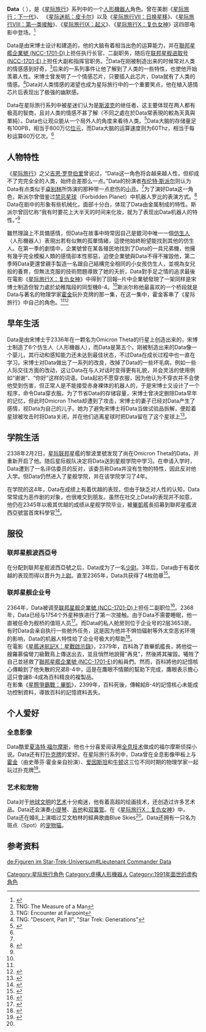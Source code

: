 {{noteTA
|G1=StarTrek
|1=zh-cn:航天飞机; zh-tw:太空梭; zh-hk:太空穿梭機;
}}
{{Pathnav|星际旅行|星际旅行角色列表}}
{{Star Trek character
|姓名 =Data
|图像 =DataTNG.jpg
|图说 =在[[聯邦星艦企業號_(NCC-1701-D)|聯邦星艦企業號 (NCC-1701-D)]]舰桥上的Data
|种族 =[[仿生人|仿生人]]<ref>百科是仿生人（android），也稱人形機器人，其正子腦的神經機械模仿人類大腦的神經元；而生化人（cyborg）是半機器半有機，如博格人（Borg）。兩者構造不同、定義有別。</ref>
|性别 =[[男性|男性]]
|生日 ={{Birth date|mf=no|2338|2|2}}
|忌日 =2379年(身體)<br />2399年(意識)
|故乡 =Omicron Theta星系
|隶属 =[[星际舰队|星际舰队]]
|履历 =星際聯邦學院學員(2341-2345)<br />星際聯邦教育代表、少尉(2345-2348)<br />[[聯邦星艦波西亞號|聯邦星艦波西亞號]]上尉、首席科學官(2360)<br />[[聯邦星艦的里雅斯特號(NCC-37124)|聯邦星艦的里雅斯特號(NCC-37124)]]少校、首席科學官(2360-2363)<br />[[聯邦星艦企業號_(NCC-1701-D)|聯邦星艦企業號 (NCC-1701-D)]]执行官、二副(2363-2371)<br />[[联邦星舰进取号_(NCC-1701-E)|联邦星舰进取号 (NCC-1701-E)]]二副、指挥官(2372-2378)<br />[[聯邦星艦元首號(NCC-73811)|聯邦星艦元首號(NCC-73811)]]特別調查員(2378)<br />[[聯邦星艦企業號_(NCC-1701-E)|聯邦星艦企業號 (NCC-1701-E)]]二副、指揮官(2378-2379)
|军衔 =少校
|序号 =
|饰演 =[[布伦特·斯派尔|布伦特·斯派尔]]
|}}
'''Data'''（{{IPAc-en|icon|ˈ|d|eɪ|t|ə}} {{respell|DAY|tə}}），是《[[星际旅行|星际旅行]]》系列中的一个[[人形機器人|人形機器人]]角色。曾在美剧《[[星际旅行：下一代|星际旅行：下一代]]》、 《[[星際爭霸戰：畢凱|星际迷航：皮卡尔]]》以及《[[星际旅行VII：日换星移|星际旅行VII：日换星移]]》、《[[星际旅行VIII：第一类接触|星际旅行VIII：第一类接触]]》、《[[星际旅行IX：起义|星际旅行IX：起义]]》、《[[星际旅行X：复仇女神|星际旅行X：复仇女神]]》这四部电影中登场。<ref>{{cite web|last=Lee|first=Luaine|title=A Data with Star Trek again|url=http://www.nzherald.co.nz/lifestyle/news/article.cfm?c_id=6&objectid=3050422|work=9 January 2003|publisher=The New Zealand Herald|accessdate=9 December 2010|archive-date=2019-05-23|archive-url=https://web.archive.org/web/20190523180425/https://www.nzherald.co.nz/lifestyle/news/article.cfm?c_id=6&objectid=3050422|dead-url=no}}</ref>

Data是由宋博士设计和建造的，他的大脑有着相当出色的运算能力，并在[[聯邦星艦企業號_(NCC-1701-D)|聯邦星艦企業號 (NCC-1701-D)]]上担任执行长官、二副职务，随后在[[联邦星舰进取号_(NCC-1701-E)|联邦星舰进取号 (NCC-1701-E)]]上担任大副和指挥官职务。<ref name=measure>TNG: The Measure of a Man</ref>Data在刚被制造出来的时候常对人类的情感感到好奇，<ref>TNG: Encounter at Farpoint</ref>后来的一系列事件让他了解到了人类的一些特性，也使他开始羡慕人性。宋博士曾发明了一个情感芯片，只要插入此芯片，Data就有了人类的情感。<ref>TNG: "Descent, Part II", "Star Trek: Generations"</ref>Data对人类情感的渴望也成为星际旅行中的一个重要笑点，他在植入感情芯片后表现出了极强的幽默感。

Data在星际旅行系列中被星迷们认为是[[斯波克|斯波克]]的继任者，这主要体现在两人都有极高的智商，且对人类的情感不甚了解（不同之處在於Data常表現的較為天真與單純）。Data也让观众能从一个局外人的角度来看待人类。<ref name="tngcompanion">{{cite book|title=Star Trek: The Next Generation Companion|publisher=Pocket Books|year=2003|author=Nemeck, Larry|isbn=0-7434-5798-6}}</ref>Data大脑的存储量足有100PB，相当于800万亿[[位元|位元]]，而Data大脑的运算速度则为60Thz，相当于每秒运算60万亿次。<ref name=measure/>

==人物特性==
《[[星际旅行|星际旅行]]》之父[[吉恩·罗登伯里|吉恩·罗登伯里]]曾说过，“Data这一角色将会越来越人性，但却成不了完完全全的人类，始终会差那么一点。”Data的扮演者[[布伦特·斯派尔|布伦特·斯派尔]]则认为Data有点类似于[[卓别林|卓别林]]所饰演的那种带一点悲伤的[[小丑|小丑]]。<ref name=closeup/>为了演好Data这一角色，斯派尔曾借鉴过[[禁忌星球|禁忌星球]]（Forbidden Planet）中机器人罗比的表演方式。<ref name=closeup>{{Cite web |url=http://www.close-upfilm.com/features/Interviews/brentspiner.htm |title=Lt. Commander Data visits the Honesty Bar: an Interview with BRENT SPINER |accessdate=2011-08-20 |archive-date=2008-03-27 |archive-url=https://web.archive.org/web/20080327041003/http://www.close-upfilm.com/features/Interviews/brentspiner.htm |dead-url=no }}</ref>
Data在剧中的形象有些机械化，面部十分白，体现了Data由金属制成的特性。斯派尔曾回忆称“我有时要花上大半天的时间来化妆，就为了表现出Data机器人的特性。”<ref name=closeup/>

雖然理論上不具備感情，但Data在故事中時常因自己是銀河中唯一一個[[仿生人|仿生人]]（人形機器人）表現出若有似無的孤單情緒，這使他始終盼望能找到其他的仿生人。在第一季的劇情中，企業號曾在某各殖民地找到了Data的一具兄弟機，他擁有幾乎完全模擬人類的感情卻本性邪惡，迫使企業號與Data不得不摧毀他，第二季時Data更還曾親手製造一名跟自己結構完全相同的小女孩仿生人，並視為女兒般的養育，但無法克服的技術問題導致了她的夭折，Data對手足之情的追求最後在電影《[[星际旅行X：复仇女神|星际旅行X：复仇女神]]》中得到了回報─片中企業號發現了一架同样是宋博士制造但智力處於幼稚階段的同型機B-4。<ref name=closeup/>斯派尔称他最喜欢的一个桥段就是Data与著名的物理学家[[霍金|霍金]]玩扑克牌的那一集，在这一集中，霍金客串了《星际旅行》中自己的角色。<ref name=closeup/><ref>{{Cite web |url=http://www.comingsoon.net/news/startreknews.php?id=16437 |title=Brent Spiner Rules Out Star Trek XI |accessdate=2011-08-20 |archive-date=2008-02-10 |archive-url=https://web.archive.org/web/20080210043544/http://www.comingsoon.net/news/startreknews.php?id=16437 |dead-url=no }}</ref>

==早年生活==
Data是由宋博士于2336年在一颗名为Omicron Theta的行星上创造出来的，宋博士制造了6个仿生人（人形機器人），而Data是第五个。刚被制造出来的Data像一个婴儿，其行动和感知能力还未达到最佳状态，不过Data在成长过程中也一直在学习。宋博士对Data做出了一系列的改良，改掉了Data的一些坏毛病，例如一些人际交往方面的改动，这让Data在与人对话时变得更有礼貌，并会灵活的使用例如“谢谢”、“你好”这样的词语。Data起初不愿穿衣服，因为他认为不穿衣并不会使他受到伤害，但正常人是不能接受赤身裸体的机器人的，于是宋博士又设计了一个程序，命令Data穿衣服。为了节省Data的存储容量，宋博士曾决定删除Data早年的记忆，但此时Omicron Theta却遭到了攻击，宋博士的妻子已经对Data产生了感情，视Data为自己的儿子。她为了避免宋博士将Data当做试验品拆解，便趁着星球被攻击时将Data关闭，并在他们逃离星球时把Data留在了这个星球上<ref>{{Cite web |url=http://memory-alpha.org/wiki/Clues |title=Alpha wiki Clues |accessdate=2011-08-20 |archive-date=2011-02-17 |archive-url=https://web.archive.org/web/20110217095756/http://memory-alpha.org/wiki/Clues |dead-url=no }}</ref>。

==学院生活==
2338年2月2日，[[星际联邦|星际联邦]]星艦的黎波里號发现了尚在Omicron Theta的Data，并重新开启了他。随后星际舰队决定将Data送到星舰学院中学习。在申请入学时，Data遭到了一名评估委员的反对，该委员称Data并没有生物的特性，因此反对他入学。但Data仍然进入了星舰学院，并在该学院学习了4年。

在学院的这4年，Data在成绩上有着优越的表现，但由于缺乏对人性的认知，Data常常成为恶作剧的对象，也很难交到朋友。虽然在社交上Data的表现并不如意，他仍在2345年以极其优越的成绩从星舰学院毕业，被[[畢凱|畢凱]]艦長招募到聯邦星艦波西亞號當首席科學官<ref>{{Cite web |url=http://memory-alpha.org/wiki/Encounter_at_Farpoint_%28episode%29 |title=Encounter at Farpoint |accessdate=2011-08-20 |archive-date=2011-08-14 |archive-url=https://web.archive.org/web/20110814215855/http://memory-alpha.org/wiki/Encounter_at_Farpoint_(episode) |dead-url=no }}</ref>。

==服役==
===联邦星舰波西亞号===
在分配到联邦星舰波西亞號之后，Data成为了一名[[少尉|少尉]]。3年后，Data由于有着优越的表现而得以晋升为[[上尉|上尉]]。直至2365年，Data共获得了4枚勋章<ref>{{Cite web |url=http://memory-alpha.org/wiki/Darmok_%28episode%29 |title=Darmok (episode) |accessdate=2011-08-20 |archive-date=2011-08-04 |archive-url=https://web.archive.org/web/20110804001400/http://memory-alpha.org/wiki/Darmok_(episode) |dead-url=no }}</ref>。

===联邦星舰企业号===
2364年，Data被调至[[联邦星舰企業號_(NCC-1701-D)|联邦星舰企業號 (NCC-1701-D)]]上担任二副职位<ref>{{Cite web |url=http://memory-alpha.org/wiki/The_Vengeance_Factor_%28episode%29 |title=The Vengeance Factor |accessdate=2011-08-20 |archive-date=2011-05-31 |archive-url=https://web.archive.org/web/20110531204632/http://memory-alpha.org/wiki/The_Vengeance_Factor_(episode) |dead-url=no }}</ref>。2368年，Data已经与1754个外星种族进行了第一次接触。由于Data不需要睡眠，他一直被任命为舰桥的值班人员<ref>{{Cite web |url=http://memory-alpha.org/wiki/Disaster_%28episode%29 |title=Disaster |accessdate=2011-08-20 |archive-date=2011-08-19 |archive-url=https://web.archive.org/web/20110819084209/http://memory-alpha.org/wiki/Disaster_(episode) |dead-url=no }}</ref>。而Data的私人舱房则位于企业号的2层3653房。有时Data会亲自执行一些舱外任务，这是因为他并不惧怕辐射等外太空恶劣环境的影响，Data的机器人特性给了企业号极大的帮助<ref>{{Cite web |url=http://memory-alpha.org/wiki/Hero_Worship_%28episode%29 |title=Hero Worship |accessdate=2011-08-20 |archive-date=2011-08-04 |archive-url=https://web.archive.org/web/20110804021749/http://memory-alpha.org/wiki/Hero_Worship_(episode) |dead-url=no }}</ref>。<br />
在電影《[[星艦迷航記X：星戰啟示錄|星艦迷航記X：星戰啟示錄]]》，2379年，百科為了救畢凱艦長，將他從一艘羅慕倫彎刀級戰鳥上傳送出去，並且悄然地說聲"再見"，然後將其摧毀。犧牲了自己並拯救了[[聯邦星艦企業號_(NCC-1701-E)|聯邦星艦企業號 (NCC-1701-E)]]的船員們。然而，百科將他的記憶核心傳輸到了他失散的兄弟B-4中，這是在鷹眼不情願的幫助下完成，鷹眼表示擔心這只會讓B-4成為百科精良的複製品。<br />
在影集《[[星際爭霸戰：畢凱|星際爭霸戰：畢凱]]》，2399年，百科死後，傳輸給B-4的記憶核心未能成功控制資料，導致百科的記憶資料丟失。<br />

==个人爱好==
===全息影像===
Data酷爱[[夏洛特·福尔摩斯|夏洛特·福尔摩斯]]，他也十分喜爱阅读用[[全息技术|全息技术]]做成的福尔摩斯侦探小说。Data还有打[[扑克牌|扑克牌]]的爱好。在星际旅行系列中，Data曾在全息影像甲板上与[[霍金|霍金]]（由史蒂芬·霍金亲自扮演）、[[爱因斯坦|爱因斯坦]]和[[牛顿|牛顿]]这三位不同时期的物理学家一起玩过扑克牌<ref name="Data wiki">{{Cite web |url=http://memory-alpha.org/wiki/Data |title=Memory-alpha Data |accessdate=2011-08-20 |archive-date=2011-08-14 |archive-url=https://web.archive.org/web/20110814203442/http://memory-alpha.org/wiki/Data |dead-url=no }}</ref>。

===艺术和宠物===
Data对于[[地球|地球]][[文明|文明]]的[[艺术|艺术]]十分痴迷，他有着高超的绘画技术，还创造过许多艺术品。Data还会演奏[[小提琴|小提琴]]、[[吉他|吉他]]和[[双簧管|双簧管]]。在《[[星际旅行X：复仇女神|星际旅行X：复仇女神]]》中，Data还在婚礼上演唱过艾文柏林的經典歌曲Blue Skies<ref name="Data wiki"/>。Data还拥有一只名为斑点（Spot）的[[宠物|宠物猫]]。

==参考资料==
{{Reflist|2}}

{{星际旅行}}

[[Category:星际旅行角色|Category:星际旅行角色]]
[[Category:虛構人形機器人|Category:虛構人形機器人]]
[[Category:1991年面世的虚构角色|Category:1991年面世的虚构角色]]

[[de:Figuren_im_Star-Trek-Universum#Lieutenant_Commander_Data|de:Figuren im Star-Trek-Universum#Lieutenant Commander Data]]